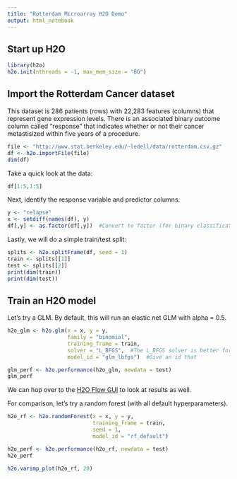 ```yaml
---
title: "Rotterdam Microarray H2O Demo"
output: html_notebook
---
```


## Start up H2O

```r
library(h2o)
h2o.init(nthreads = -1, max_mem_size = "8G")
```


## Import the Rotterdam Cancer dataset

This dataset is 286 patients (rows) with 22,283 features (columns) that represent gene expression levels.  There is an associated binary outcome column called "response" that indicates whether or not their cancer metastisized within five years of a procedure.

```r
file <- "http://www.stat.berkeley.edu/~ledell/data/rotterdam.csv.gz"
df <- h2o.importFile(file)
dim(df)
```

Take a quick look at the data:
```r
df[1:5,1:5]
```


Next, identify the response variable and predictor columns.
```r
y <- "relapse"
x <- setdiff(names(df), y)
df[,y] <- as.factor(df[,y])  #Convert to factor (for binary classification)
```


Lastly, we will do a simple train/test split:
```r
splits <- h2o.splitFrame(df, seed = 1)
train <- splits[[1]]
test <- splits[[2]]
print(dim(train))
print(dim(test))
```


## Train an H2O model

Let's try a GLM.  By default, this will run an elastic net GLM with alpha = 0.5.

```r
h2o_glm <- h2o.glm(x = x, y = y, 
                   family = "binomial",
                   training_frame = train,
                   solver = "L_BFGS",  #The L_BFGS solver is better for large number of columns
                   model_id = "glm_lbfgs")  #Give an id that 

glm_perf <- h2o.performance(h2o_glm, newdata = test)
glm_perf
```

We can hop over to the [H2O Flow GUI](http://127.0.0.1:54321/flow/index.html) to look at results as well.


For comparison, let's try a random forest (with all default hyperparameters).

```r
h2o_rf <- h2o.randomForest(x = x, y = y,
                           training_frame = train,
                           seed = 1,
                           model_id = "rf_default")

h2o_perf <- h2o.performance(h2o_rf, newdata = test)
h2o_perf
```


```r
h2o.varimp_plot(h2o_rf, 20)
```
